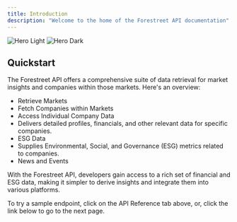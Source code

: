 ```yaml
---
title: Introduction
description: "Welcome to the home of the Forestreet API documentation"
---
```


<img
  className="block dark:hidden"
  src="/images/hero.svg"
  alt="Hero Light"
/>
<img
  className="hidden dark:block"
  src="/images/hero.svg"
  alt="Hero Dark"
/>

## Quickstart

The Forestreet API offers a comprehensive suite of data retrieval for market insights and companies within those markets. Here's an overview:

- Retrieve Markets
- Fetch Companies within Markets
- Access Individual Company Data
- Delivers detailed profiles, financials, and other relevant data for specific companies.
- ESG Data
- Supplies Environmental, Social, and Governance (ESG) metrics related to companies.
- News and Events

With the Forestreet API, developers gain access to a rich set of financial and ESG data, making it simpler to derive insights and integrate them into various platforms.

To try a sample endpoint, click on the API Reference tab above, or, click the link below to go to the next page.
